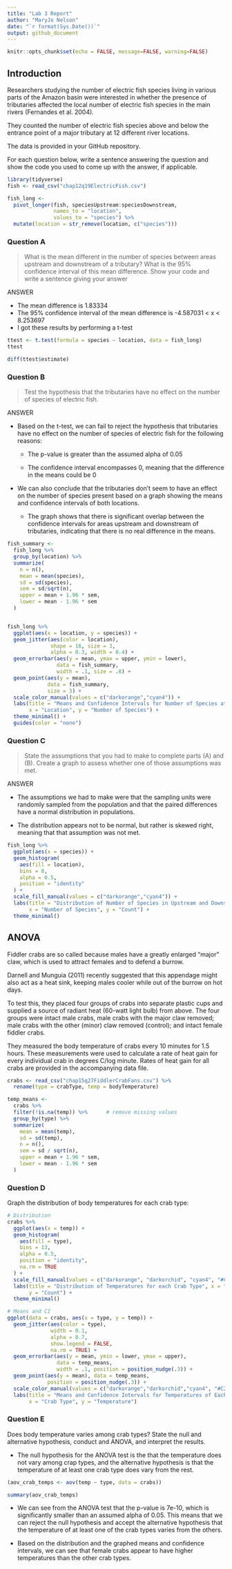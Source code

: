 ```yaml
---
title: "Lab 3 Report"
author: "MaryJo Nelson"
date: "`r format(Sys.Date())`"
output: github_document
---
```

```r
knitr::opts_chunk$set(echo = FALSE, message=FALSE, warning=FALSE)
```

## Introduction

Researchers studying the number of electric fish species living in various parts of the Amazon basin were interested in whether the presence of tributaries affected the local number of electric fish species in the main rivers (Fernandes et al. 2004).

They counted the number of electric fish species above and below the entrance point of a major tributary at 12 different river locations.

The data is provided in your GitHub repository.

For each question below, write a sentence answering the question and show the code you used to come up with the answer, if applicable.

```r

library(tidyverse)
fish <- read_csv("chap12q19ElectricFish.csv")

fish_long <- 
  pivot_longer(fish, speciesUpstream:speciesDownstream,
               names_to = "location",
               values_to = "species") %>% 
  mutate(location = str_remove(location, c("species")))

```

### Question A

> What is the mean different in the number of species between areas upstream and downstream of a tributary? What is the 95% confidence interval of this mean difference. Show your code and write a sentence giving your answer

ANSWER

-   The mean difference is 1.83334
-   The 95% confidence interval of the mean difference is -4.587031 \< x \< 8.253697
-   I got these results by performing a t-test

```r

ttest <- t.test(formula = species ~ location, data = fish_long)
ttest

diff(ttest$estimate)

```

### Question B

> Test the hypothesis that the tributaries have no effect on the number of species of electric fish.

ANSWER

-   Based on the t-test, we can fail to reject the hypothesis that tributaries have no effect on the number of species of electric fish for the following reasons:

    -   The p-value is greater than the assumed alpha of 0.05

    -   The confidence interval encompasses 0, meaning that the difference in the means could be 0

-   We can also conclude that the tributaries don't seem to have an effect on the number of species present based on a graph showing the means and confidence intervals of both locations.

    -   The graph shows that there is significant overlap between the confidence intervals for areas upstream and downstream of tributaries, indicating that there is no real difference in the means.

```r

fish_summary <-
  fish_long %>% 
  group_by(location) %>% 
  summarize(
    n = n(),
    mean = mean(species),
    sd = sd(species),
    sem = sd/sqrt(n),
    upper = mean + 1.96 * sem,
    lower = mean - 1.96 * sem
  ) 


fish_long %>% 
  ggplot(aes(x = location, y = species)) +
  geom_jitter(aes(color = location), 
              shape = 16, size = 3, 
              alpha = 0.3, width = 0.4) +
  geom_errorbar(aes(y = mean, ymax = upper, ymin = lower), 
                data = fish_summary, 
                width = .1, size = .8) +
  geom_point(aes(y = mean), 
             data = fish_summary, 
             size = 3) +
  scale_color_manual(values = c("darkorange","cyan4")) +
  labs(title = "Means and Confidence Intervals for Number of Species at each Location",
       x = "Location", y = "Number of Species") +
  theme_minimal() +
  guides(color = "none")

```

### Question C

> State the assumptions that you had to make to complete parts (A) and (B). Create a graph to assess whether one of those assumptions was met.

ANSWER

-  The assumptions we had to make were that the sampling units were randomly sampled from the population and that the paired differences have a normal distribution in populations.

-  The distribution appears not to be normal, but rather is skewed right, meaning that that assumption was not met.

```r

fish_long %>% 
  ggplot(aes(x = species)) +
  geom_histogram(
    aes(fill = location), 
    bins = 8, 
    alpha = 0.5, 
    position = "identity"
  ) +
  scale_fill_manual(values = c("darkorange","cyan4")) +
  labs(title = "Distribution of Number of Species in Upstream and Downstream Locations",
       x = "Number of Species", y = "Count") +
  theme_minimal()

```

## ANOVA

Fiddler crabs are so called because males have a greatly enlarged "major" claw, which is used to attract females and to defend a burrow.

Darnell and Munguia (2011) recently suggested that this appendage might also act as a heat sink, keeping males cooler while out of the burrow on hot days.

To test this, they placed four groups of crabs into separate plastic cups and supplied a source of radiant heat (60-watt light bulb) from above. The four groups were intact male crabs, male crabs with the major claw removed; male crabs with the other (minor) claw removed (control); and intact female fiddler crabs.

They measured the body temperature of crabs every 10 minutes for 1.5 hours. These measurements were used to calculate a rate of heat gain for every individual crab in degrees C/log minute. Rates of heat gain for all crabs are provided in the accompanying data file.

``` r

crabs <- read_csv("chap15q27FiddlerCrabFans.csv") %>%
  rename(type = crabType, temp = bodyTemperature)

temp_means <-
  crabs %>% 
  filter(!is.na(temp)) %>%      # remove missing values
  group_by(type) %>% 
  summarize(
    mean = mean(temp),
    sd = sd(temp),
    n = n(),
    sem = sd / sqrt(n),
    upper = mean + 1.96 * sem,
    lower = mean - 1.96 * sem
  ) 

```


### Question D

Graph the distribution of body temperatures for each crab type:

```r

# Distribution
crabs %>% 
  ggplot(aes(x = temp)) +
  geom_histogram(
    aes(fill = type), 
    bins = 13, 
    alpha = 0.5, 
    position = "identity",
    na.rm = TRUE
  ) +
  scale_fill_manual(values = c("darkorange", "darkorchid", "cyan4", "#C24641")) +
  labs(title = "Distribution of Temperatures for each Crab Type", x = "Temperature", 
       y = "Count") +
  theme_minimal()

# Means and CI
ggplot(data = crabs, aes(x = type, y = temp)) +
  geom_jitter(aes(color = type),
              width = 0.1,
              alpha = 0.7,
              show.legend = FALSE,
              na.rm = TRUE) +
  geom_errorbar(aes(y = mean, ymin = lower, ymax = upper), 
                data = temp_means,
                width = .1, position = position_nudge(.3)) +
  geom_point(aes(y = mean), data = temp_means,
             position = position_nudge(.3)) +
  scale_color_manual(values = c("darkorange","darkorchid","cyan4", "#C24641")) +
  labs(title = "Means and Confidence Intervals for Temperatures of Each Crab Type", 
       x = "Crab Type", y = "Temperature")

```

### Question E

Does body temperature varies among crab types? State the null and alternative hypothesis, conduct and ANOVA, and interpret the results.

- The null hypothesis for the ANOVA test is the that the temperature does not vary among crap types, and the alternative hypothesis is that the temperature of at least one crab type does vary from the rest.


```r

(aov_crab_temps <- aov(temp ~ type, data = crabs))

summary(aov_crab_temps)

```

- We can see from the ANOVA test that the p-value is 7e-10, which is significantly smaller than an assumed alpha of 0.05. This means that we can reject the null hypothesis and accept the alternative hypothesis that the temperature of at least one of the crab types varies from the others. 

- Based on the distribution and the graphed means and confidence intervals, we can see that female crabs appear to have higher temperatures than the other crab types.



